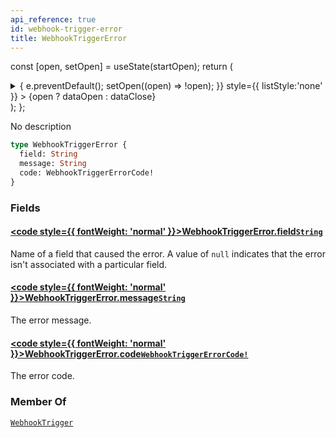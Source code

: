 ```yaml
---
api_reference: true
id: webhook-trigger-error
title: WebhookTriggerError
---
```






const [open, setOpen] = useState(startOpen);
return (
<details {...(open ? { open: true } : {})} className="details" style={{ border:'none', boxShadow:'none', background:'var(--ifm-background-color)' }}>
<summary
onClick={(e) => {
e.preventDefault();
setOpen((open) => !open);
}}
style={{ listStyle:'none' }} >
{open ? dataOpen : dataClose}
</summary>
{open && children}
</details>
);
};

No description

```graphql
type WebhookTriggerError {
  field: String
  message: String
  code: WebhookTriggerErrorCode!
}
```

### Fields

#### [<code style={{ fontWeight: 'normal' }}>WebhookTriggerError.<b>field</b></code>](#)<Bullet />[`String`](../../../api-reference/miscellaneous/scalars/string.mdx) <Badge class="badge badge--secondary" text="scalar"/> <Badge class="badge badge--secondary" text="miscellaneous"/>

Name of a field that caused the error. A value of `null` indicates that the error isn't associated with a particular field.

#### [<code style={{ fontWeight: 'normal' }}>WebhookTriggerError.<b>message</b></code>](#)<Bullet />[`String`](../../../api-reference/miscellaneous/scalars/string.mdx) <Badge class="badge badge--secondary" text="scalar"/> <Badge class="badge badge--secondary" text="miscellaneous"/>

The error message.

#### [<code style={{ fontWeight: 'normal' }}>WebhookTriggerError.<b>code</b></code>](#)<Bullet />[`WebhookTriggerErrorCode!`](../../../api-reference/webhooks/enums/webhook-trigger-error-code.mdx) <Badge class="badge badge--secondary" text="non-null"/> <Badge class="badge badge--secondary" text="enum"/> <Badge class="badge badge--secondary" text="webhooks"/>

The error code.

### Member Of

[`WebhookTrigger`](../../../api-reference/webhooks/objects/webhook-trigger.mdx) <Badge class="badge badge--secondary" text="object"/>
